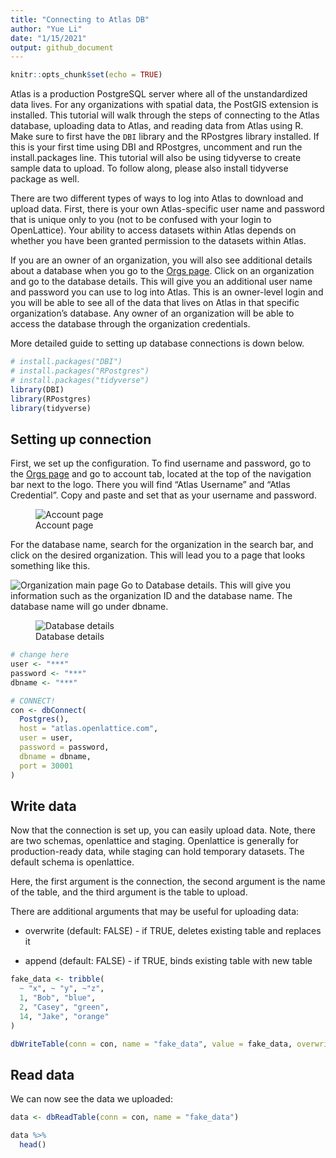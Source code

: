 ```yaml
---
title: "Connecting to Atlas DB"
author: "Yue Li"
date: "1/15/2021"
output: github_document
---
```


```r
knitr::opts_chunk$set(echo = TRUE)
```

Atlas is a production PostgreSQL server where all of the unstandardized data lives. 
For any organizations with spatial data, the PostGIS extension is installed.
This tutorial will walk through the steps of connecting to the Atlas database,
uploading data to Atlas, and reading data from Atlas using R. Make sure to first have
the `DBI` library and the RPostgres library installed. 
If this is your first time using DBI and RPostgres, uncomment
and run the install.packages line. This tutorial will also be using tidyverse
to create sample data to upload. To follow along, please also install tidyverse package
as well.

There are two different types of ways to log into Atlas to download and upload data. First, there is your own Atlas-specific user name and password that is unique only to you (not to be confused with your login to OpenLattice). Your ability to access datasets within Atlas depends on whether you have been granted permission to the datasets within Atlas. 

If you are an owner of an organization, you will also see additional details about a database when you go to the [Orgs page](https://openlattice.com/orgs/#/orgs). Click on an organization and go to the database details. This will give you an additional user name and password you can use to log into Atlas. This is an owner-level login and you will be able to see all of the data that lives on Atlas in that specific organization's database. Any owner of an organization will be able to access the database through the organization credentials. 

More detailed guide to setting up database connections is down below.


```r
# install.packages("DBI")
# install.packages("RPostgres")
# install.packages("tidyverse")
library(DBI)
library(RPostgres)
library(tidyverse)
```

## Setting up connection

First, we set up the configuration. To find username and password, go to the
[Orgs page](https://staging.openlattice.com/orgs/#/orgs) and go to account tab,
located at the top of the navigation bar next to the logo.
There you will find "Atlas Username" and "Atlas Credential". Copy and paste 
and set that as your username and password. 

![Account page](/Users/yueli/Desktop/account_details.png)

For the database name, search for the organization in the search bar, 
and click on the desired organization. This will lead you to a page that
looks something like this.

![Organization main page](/Users/yueli/Desktop/screen.png)
Go to Database details. This will give you information such as the organization ID and the database name. The database name will go under dbname.

![Database details](/Users/yueli/Desktop/db_details.png)
```r
# change here
user <- "***"
password <- "***"
dbname <- "***"
```


```r
# CONNECT!
con <- dbConnect(
  Postgres(),
  host = "atlas.openlattice.com",
  user = user,
  password = password,
  dbname = dbname,
  port = 30001
)
```

## Write data

Now that the connection is set up, you can easily upload data. Note, there are two schemas, openlattice and staging. Openlattice is generally for production-ready data, while staging can hold temporary datasets. The default schema is openlattice.

Here, the
first argument is the connection, the second argument is the name of the table,
and the third argument is the table to upload.

There are additional arguments that may be useful for uploading data:

* overwrite (default: FALSE) - if TRUE, deletes existing table and replaces it

* append (default: FALSE) - if TRUE, binds existing table with new table

```r
fake_data <- tribble(
  ~ "x", ~ "y", ~"z",
  1, "Bob", "blue",
  2, "Casey", "green",
  14, "Jake", "orange"
)

dbWriteTable(conn = con, name = "fake_data", value = fake_data, overwrite = TRUE)
```


## Read data

We can now see the data we uploaded:

```r
data <- dbReadTable(conn = con, name = "fake_data")

data %>% 
  head()
```


